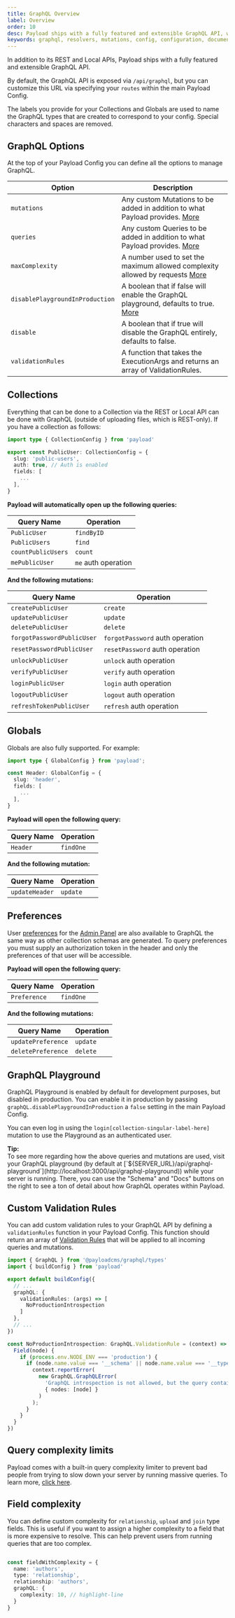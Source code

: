 ```yaml
---
title: GraphQL Overview
label: Overview
order: 10
desc: Payload ships with a fully featured and extensible GraphQL API, which can be used in addition to the REST and Local APIs to give you more flexibility.
keywords: graphql, resolvers, mutations, config, configuration, documentation, Content Management System, cms, headless, javascript, node, react, nextjs
---
```


In addition to its REST and Local APIs, Payload ships with a fully featured and extensible GraphQL API.

By default, the GraphQL API is exposed via `/api/graphql`, but you can customize this URL via specifying your `routes` within the main Payload Config.

The labels you provide for your Collections and Globals are used to name the GraphQL types that are created to correspond to your config. Special characters and spaces are removed.

## GraphQL Options

At the top of your Payload Config you can define all the options to manage GraphQL.

| Option                          | Description                                                                                                                     |
| ------------------------------- | ------------------------------------------------------------------------------------------------------------------------------- |
| `mutations`                     | Any custom Mutations to be added in addition to what Payload provides. [More](/docs/graphql/extending)                          |
| `queries`                       | Any custom Queries to be added in addition to what Payload provides. [More](/docs/graphql/extending)                            |
| `maxComplexity`                 | A number used to set the maximum allowed complexity allowed by requests [More](/docs/graphql/overview#query-complexity-limits)  |
| `disablePlaygroundInProduction` | A boolean that if false will enable the GraphQL playground, defaults to true. [More](/docs/graphql/overview#graphql-playground) |
| `disable`                       | A boolean that if true will disable the GraphQL entirely, defaults to false.                                                    |
| `validationRules`               | A function that takes the ExecutionArgs and returns an array of ValidationRules.                                                |

## Collections

Everything that can be done to a Collection via the REST or Local API can be done with GraphQL (outside of uploading files, which is REST-only). If you have a collection as follows:

```ts
import type { CollectionConfig } from 'payload'

export const PublicUser: CollectionConfig = {
  slug: 'public-users',
  auth: true, // Auth is enabled
  fields: [
    ...
  ],
}
```

**Payload will automatically open up the following queries:**

| Query Name              | Operation           |
| ------------------      | ------------------- |
| `PublicUser`        | `findByID`          |
| `PublicUsers`       | `find`              |
| `countPublicUsers`  | `count`             |
| `mePublicUser`      | `me` auth operation |

**And the following mutations:**

| Query Name                     | Operation                       |
| ------------------------------ | ------------------------------- |
| `createPublicUser`         | `create`                        |
| `updatePublicUser`         | `update`                        |
| `deletePublicUser`         | `delete`                        |
| `forgotPasswordPublicUser` | `forgotPassword` auth operation |
| `resetPasswordPublicUser`  | `resetPassword` auth operation  |
| `unlockPublicUser`         | `unlock` auth operation         |
| `verifyPublicUser`         | `verify` auth operation         |
| `loginPublicUser`          | `login` auth operation          |
| `logoutPublicUser`         | `logout` auth operation         |
| `refreshTokenPublicUser`   | `refresh` auth operation        |

## Globals

Globals are also fully supported. For example:

```ts
import type { GlobalConfig } from 'payload';

const Header: GlobalConfig = {
  slug: 'header',
  fields: [
    ...
  ],
}
```

**Payload will open the following query:**

| Query Name   | Operation |
| ------------ | --------- |
| `Header` | `findOne` |

**And the following mutation:**

| Query Name         | Operation |
| ------------------ | --------- |
| `updateHeader` | `update`  |

## Preferences

User [preferences](/docs/admin/overview#preferences) for the [Admin Panel](../admin/overview) are also available to GraphQL the same way as other collection schemas are generated. To query preferences you must supply an authorization token in the header and only the preferences of that user will be accessible.

**Payload will open the following query:**

| Query Name       | Operation |
| ---------------- | --------- |
| `Preference` | `findOne` |

**And the following mutations:**

| Query Name             | Operation |
| ---------------------- | --------- |
| `updatePreference` | `update`  |
| `deletePreference` | `delete`  |

## GraphQL Playground

GraphQL Playground is enabled by default for development purposes, but disabled in production. You can enable it in production by passing `graphQL.disablePlaygroundInProduction` a `false` setting in the main Payload Config.

You can even log in using the `login[collection-singular-label-here]` mutation to use the Playground as an authenticated user.

<Banner type="success">
  <strong>Tip:</strong>
  <br />
  To see more regarding how the above queries and mutations are used, visit your GraphQL playground
  (by default at
  [`${SERVER_URL}/api/graphql-playground`](http://localhost:3000/api/graphql-playground))
  while your server is running. There, you can use the "Schema" and "Docs" buttons on the right to
  see a ton of detail about how GraphQL operates within Payload.
</Banner>

## Custom Validation Rules

You can add custom validation rules to your GraphQL API by defining a `validationRules` function in your Payload Config. This function should return an array of [Validation Rules](https://graphql.org/graphql-js/validation/#validation-rules) that will be applied to all incoming queries and mutations.

```ts
import { GraphQL } from '@payloadcms/graphql/types'
import { buildConfig } from 'payload'

export default buildConfig({
  // ...
  graphQL: {
    validationRules: (args) => [
      NoProductionIntrospection
    ]
  },
  // ...
})

const NoProductionIntrospection: GraphQL.ValidationRule = (context) => ({
  Field(node) {
    if (process.env.NODE_ENV === 'production') {
      if (node.name.value === '__schema' || node.name.value === '__type') {
        context.reportError(
          new GraphQL.GraphQLError(
            'GraphQL introspection is not allowed, but the query contained __schema or __type',
            { nodes: [node] }
          )
        );
      }	
    }
  }
})
```

## Query complexity limits

Payload comes with a built-in query complexity limiter to prevent bad people from trying to slow down your server by running massive queries. To learn more, [click here](/docs/production/preventing-abuse#limiting-graphql-complexity).

## Field complexity

You can define custom complexity for `relationship`, `upload` and `join` type fields. This is useful if you want to assign a higher complexity to a field that is more expensive to resolve. This can help prevent users from running queries that are too complex.

```ts

const fieldWithComplexity = {
  name: 'authors',
  type: 'relationship',
  relationship: 'authors',
  graphQL: {
    complexity: 10, // highlight-line
  }
}
```
